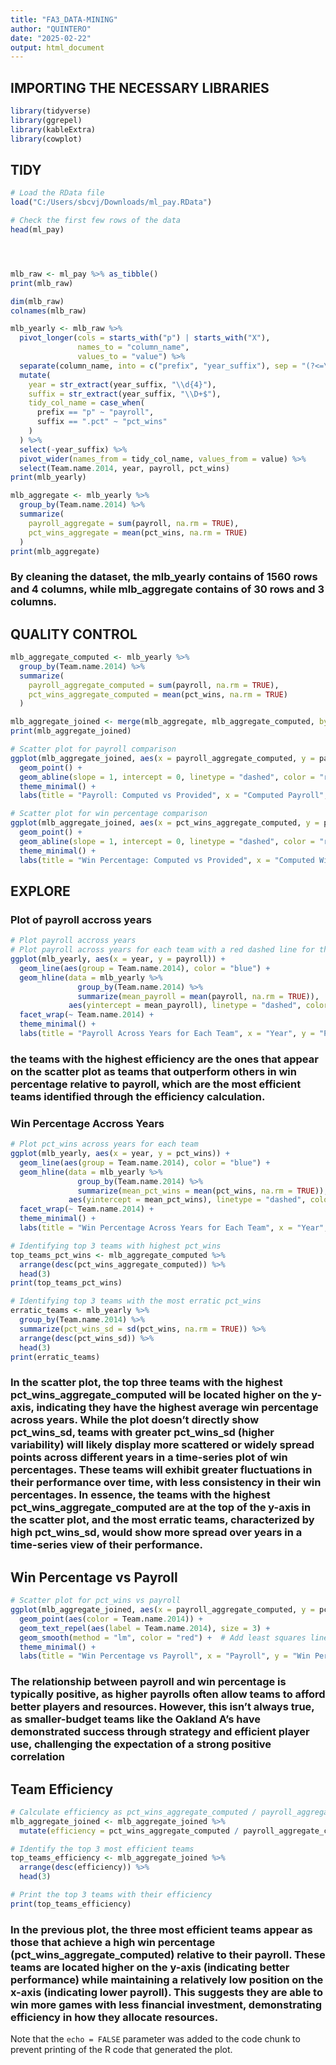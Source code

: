 ---
title: "FA3_DATA-MINING"
author: "QUINTERO"
date: "2025-02-22"
output: html_document
---


## IMPORTING THE NECESSARY LIBRARIES

```{r}
library(tidyverse) 
library(ggrepel)
library(kableExtra)
library(cowplot)


```

## TIDY

```{r}
# Load the RData file
load("C:/Users/sbcvj/Downloads/ml_pay.RData")

# Check the first few rows of the data
head(ml_pay)




mlb_raw <- ml_pay %>% as_tibble()
print(mlb_raw)

dim(mlb_raw)
colnames(mlb_raw)

mlb_yearly <- mlb_raw %>%
  pivot_longer(cols = starts_with("p") | starts_with("X"), 
               names_to = "column_name", 
               values_to = "value") %>%
  separate(column_name, into = c("prefix", "year_suffix"), sep = "(?<=\\D)(?=\\d)") %>%
  mutate(
    year = str_extract(year_suffix, "\\d{4}"),
    suffix = str_extract(year_suffix, "\\D+$"),
    tidy_col_name = case_when(
      prefix == "p" ~ "payroll",
      suffix == ".pct" ~ "pct_wins"
    )
  ) %>%
  select(-year_suffix) %>%
  pivot_wider(names_from = tidy_col_name, values_from = value) %>%
  select(Team.name.2014, year, payroll, pct_wins)
print(mlb_yearly)

mlb_aggregate <- mlb_yearly %>%
  group_by(Team.name.2014) %>%
  summarize(
    payroll_aggregate = sum(payroll, na.rm = TRUE),
    pct_wins_aggregate = mean(pct_wins, na.rm = TRUE)
  )
print(mlb_aggregate)

```
### By cleaning the dataset, the mlb_yearly contains of 1560 rows and 4 columns, while mlb_aggregate contains of 30 rows and 3 columns.



## QUALITY CONTROL

```{r}
mlb_aggregate_computed <- mlb_yearly %>%
  group_by(Team.name.2014) %>%
  summarize(
    payroll_aggregate_computed = sum(payroll, na.rm = TRUE),
    pct_wins_aggregate_computed = mean(pct_wins, na.rm = TRUE)
  )

mlb_aggregate_joined <- merge(mlb_aggregate, mlb_aggregate_computed, by = "Team.name.2014")
print(mlb_aggregate_joined)

# Scatter plot for payroll comparison
ggplot(mlb_aggregate_joined, aes(x = payroll_aggregate_computed, y = payroll_aggregate)) +
  geom_point() +
  geom_abline(slope = 1, intercept = 0, linetype = "dashed", color = "red") +
  theme_minimal() +
  labs(title = "Payroll: Computed vs Provided", x = "Computed Payroll", y = "Provided Payroll")

# Scatter plot for win percentage comparison
ggplot(mlb_aggregate_joined, aes(x = pct_wins_aggregate_computed, y = pct_wins_aggregate)) +
  geom_point() +
  geom_abline(slope = 1, intercept = 0, linetype = "dashed", color = "red") +
  theme_minimal() +
  labs(title = "Win Percentage: Computed vs Provided", x = "Computed Win Percentage", y = "Provided Win Percentage")
```


## EXPLORE

### Plot of payroll accross years

```{r}
# Plot payroll accross years
# Plot payroll across years for each team with a red dashed line for the mean payroll
ggplot(mlb_yearly, aes(x = year, y = payroll)) +
  geom_line(aes(group = Team.name.2014), color = "blue") +
  geom_hline(data = mlb_yearly %>%
               group_by(Team.name.2014) %>%
               summarize(mean_payroll = mean(payroll, na.rm = TRUE)),
             aes(yintercept = mean_payroll), linetype = "dashed", color = "red") +
  facet_wrap(~ Team.name.2014) +
  theme_minimal() +
  labs(title = "Payroll Across Years for Each Team", x = "Year", y = "Payroll")
```


### the teams with the highest efficiency are the ones that appear on the scatter plot as teams that outperform others in win percentage relative to payroll, which are the most efficient teams identified through the efficiency calculation.

### Win Percentage Accross Years

```{r}
# Plot pct_wins across years for each team
ggplot(mlb_yearly, aes(x = year, y = pct_wins)) +
  geom_line(aes(group = Team.name.2014), color = "blue") +
  geom_hline(data = mlb_yearly %>%
               group_by(Team.name.2014) %>%
               summarize(mean_pct_wins = mean(pct_wins, na.rm = TRUE)),
             aes(yintercept = mean_pct_wins), linetype = "dashed", color = "red") +
  facet_wrap(~ Team.name.2014) +
  theme_minimal() +
  labs(title = "Win Percentage Across Years for Each Team", x = "Year", y = "Win Percentage")

```

```{r}
# Identifying top 3 teams with highest pct_wins
top_teams_pct_wins <- mlb_aggregate_computed %>%
  arrange(desc(pct_wins_aggregate_computed)) %>%
  head(3)
print(top_teams_pct_wins)

# Identifying top 3 teams with the most erratic pct_wins
erratic_teams <- mlb_yearly %>%
  group_by(Team.name.2014) %>%
  summarize(pct_wins_sd = sd(pct_wins, na.rm = TRUE)) %>%
  arrange(desc(pct_wins_sd)) %>%
  head(3)
print(erratic_teams)

```
### In the scatter plot, the top three teams with the highest pct_wins_aggregate_computed will be located higher on the y-axis, indicating they have the highest average win percentage across years. While the plot doesn't directly show pct_wins_sd, teams with greater pct_wins_sd (higher variability) will likely display more scattered or widely spread points across different years in a time-series plot of win percentages. These teams will exhibit greater fluctuations in their performance over time, with less consistency in their win percentages. In essence, the teams with the highest pct_wins_aggregate_computed are at the top of the y-axis in the scatter plot, and the most erratic teams, characterized by high pct_wins_sd, would show more spread over years in a time-series view of their performance.


## Win Percentage vs Payroll

```{r}
# Scatter plot for pct_wins vs payroll
ggplot(mlb_aggregate_joined, aes(x = payroll_aggregate_computed, y = pct_wins_aggregate_computed)) +
  geom_point(aes(color = Team.name.2014)) +
  geom_text_repel(aes(label = Team.name.2014), size = 3) +
  geom_smooth(method = "lm", color = "red") +  # Add least squares line
  theme_minimal() +
  labs(title = "Win Percentage vs Payroll", x = "Payroll", y = "Win Percentage")
```

### The relationship between payroll and win percentage is typically positive, as higher payrolls often allow teams to afford better players and resources. However, this isn't always true, as smaller-budget teams like the Oakland A’s have demonstrated success through strategy and efficient player use, challenging the expectation of a strong positive correlation

## Team Efficiency

```{r}
# Calculate efficiency as pct_wins_aggregate_computed / payroll_aggregate_computed
mlb_aggregate_joined <- mlb_aggregate_joined %>%
  mutate(efficiency = pct_wins_aggregate_computed / payroll_aggregate_computed)

# Identify the top 3 most efficient teams
top_teams_efficiency <- mlb_aggregate_joined %>%
  arrange(desc(efficiency)) %>%
  head(3)

# Print the top 3 teams with their efficiency
print(top_teams_efficiency)
```
### In the previous plot, the three most efficient teams appear as those that achieve a high win percentage (pct_wins_aggregate_computed) relative to their payroll. These teams are located higher on the y-axis (indicating better performance) while maintaining a relatively low position on the x-axis (indicating lower payroll). This suggests they are able to win more games with less financial investment, demonstrating efficiency in how they allocate resources.

Note that the `echo = FALSE` parameter was added to the code chunk to prevent printing of the R code that generated the plot.
